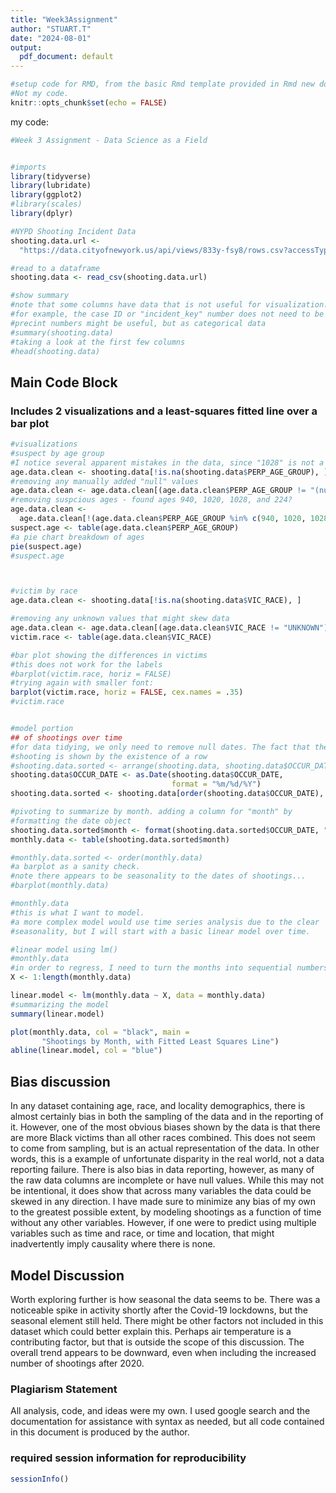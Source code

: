 ```yaml
---
title: "Week3Assignment"
author: "STUART.T"
date: "2024-08-01"
output:
  pdf_document: default
---
```


```r
#setup code for RMD, from the basic Rmd template provided in Rmd new documents. 
#Not my code.
knitr::opts_chunk$set(echo = FALSE)
```


my code:
```r

#Week 3 Assignment - Data Science as a Field


#imports
library(tidyverse)
library(lubridate)
library(ggplot2)
#library(scales)
library(dplyr)

#NYPD Shooting Incident Data
shooting.data.url <- 
  "https://data.cityofnewyork.us/api/views/833y-fsy8/rows.csv?accessType=DOWNLOAD"

#read to a dataframe
shooting.data <- read_csv(shooting.data.url)

#show summary
#note that some columns have data that is not useful for visualization. 
#for example, the case ID or "incident_key" number does not need to be analyzed
#precint numbers might be useful, but as categorical data
#summary(shooting.data)
#taking a look at the first few columns
#head(shooting.data)


```


## Main Code Block
### Includes 2 visualizations and a least-squares fitted line over a bar plot

```r

#visualizations
#suspect by age group
#I notice several apparent mistakes in the data, since "1028" is not a valid age
age.data.clean <- shooting.data[!is.na(shooting.data$PERP_AGE_GROUP), ]
#removing any manually added "null" values 
age.data.clean <- age.data.clean[(age.data.clean$PERP_AGE_GROUP != "(null)"),]
#removing suspcious ages - found ages 940, 1020, 1028, and 224?
age.data.clean <- 
  age.data.clean[!(age.data.clean$PERP_AGE_GROUP %in% c(940, 1020, 1028, 224)),]
suspect.age <- table(age.data.clean$PERP_AGE_GROUP)
#a pie chart breakdown of ages
pie(suspect.age)
#suspect.age



#victim by race
age.data.clean <- shooting.data[!is.na(shooting.data$VIC_RACE), ]

#removing any unknown values that might skew data 
age.data.clean <- age.data.clean[(age.data.clean$VIC_RACE != "UNKNOWN"),]
victim.race <- table(age.data.clean$VIC_RACE)

#bar plot showing the differences in victims
#this does not work for the labels
#barplot(victim.race, horiz = FALSE)
#trying again with smaller font:
barplot(victim.race, horiz = FALSE, cex.names = .35)
#victim.race


#model portion
## of shootings over time
#for data tidying, we only need to remove null dates. The fact that there was a 
#shooting is shown by the existence of a row
#shooting.data.sorted <- arrange(shooting.data, shooting.data$OCCUR_DATE)
shooting.data$OCCUR_DATE <- as.Date(shooting.data$OCCUR_DATE, 
                                    format = "%m/%d/%Y")
shooting.data.sorted <- shooting.data[order(shooting.data$OCCUR_DATE), ]

#pivoting to summarize by month. adding a column for "month" by 
#formatting the date object
shooting.data.sorted$month <- format(shooting.data.sorted$OCCUR_DATE, "%Y-%m")
monthly.data <- table(shooting.data.sorted$month)

#monthly.data.sorted <- order(monthly.data)
#a barplot as a sanity check. 
#note there appears to be seasonality to the dates of shootings...
#barplot(monthly.data)

#monthly.data
#this is what I want to model. 
#a more complex model would use time series analysis due to the clear 
#seasonality, but I will start with a basic linear model over time. 

#linear model using lm()
#monthly.data
#in order to regress, I need to turn the months into sequential numbers 1, 2,..n
X <- 1:length(monthly.data)

linear.model <- lm(monthly.data ~ X, data = monthly.data)
#summarizing the model
summary(linear.model)

plot(monthly.data, col = "black", main = 
       "Shootings by Month, with Fitted Least Squares Line")
abline(linear.model, col = "blue")

```

## Bias discussion
In any dataset containing age, race, and locality demographics, there is almost certainly bias in both the sampling of the data and in the reporting of it. However, one of the most obvious biases shown by the data is that there are more Black victims than all other races combined. This does not seem to come from sampling, but is an actual representation of the data. In other words, this is a example of unfortunate disparity in the real world, not a data reporting failure. 
There is also bias in data reporting, however, as many of the raw data columns are incomplete or have null values. While this may not be intentional, it does show that across many variables the data could be skewed in any direction. I have made sure to minimize any bias of my own to the greatest possible extent, by modeling shootings as a function of time without any other variables. However, if one were to predict using multiple variables such as time and race, or time and location, that might inadvertently imply causality where there is none. 

## Model Discussion
Worth exploring further is how seasonal the data seems to be. There was a noticeable spike in activity shortly after the Covid-19 lockdowns, but the seasonal element still held. There might be other factors not included in this dataset which could better explain this. Perhaps air temperature is a contributing factor, but that is outside the scope of this discussion. The overall trend appears to be downward, even when including the increased number of shootings after 2020. 

### Plagiarism Statement
All analysis, code, and ideas were my own. I used google search and the documentation for assistance with syntax as needed, but all code contained in this document is produced by the author. 

### required session information for reproducibility
```r
sessionInfo()
```


